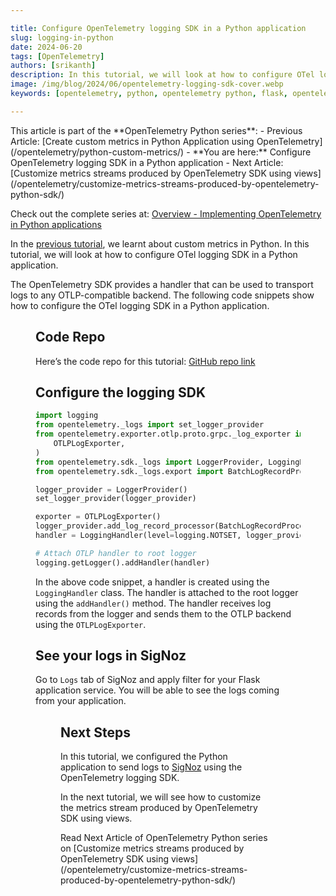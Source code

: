 ```yaml
---

title: Configure OpenTelemetry logging SDK in a Python application
slug: logging-in-python
date: 2024-06-20
tags: [OpenTelemetry]
authors: [srikanth]
description: In this tutorial, we will look at how to configure OTel logging SDK in a Python application.
image: /img/blog/2024/06/opentelemetry-logging-sdk-cover.webp
keywords: [opentelemetry, python, opentelemetry python, flask, opentelemetry flask]

---
```

<Admonition type="info">
This article is part of the **OpenTelemetry Python series**:  
- Previous Article: [Create custom metrics in Python Application using OpenTelemetry](/opentelemetry/python-custom-metrics/)
- **You are here:** Configure OpenTelemetry logging SDK in a Python application
- Next Article: [Customize metrics streams produced by OpenTelemetry SDK using views](/opentelemetry/customize-metrics-streams-produced-by-opentelemetry-python-sdk/)

Check out the complete series at: [Overview - Implementing OpenTelemetry in Python applications](/opentelemetry/python-overview/)
</Admonition>

In the [previous tutorial](/opentelemetry/python-custom-metrics/), we learnt about custom metrics in Python. In this tutorial, we will look at how to configure OTel logging SDK in a Python application.

The OpenTelemetry SDK provides a handler that can be used to transport logs to any OTLP-compatible backend. The following code snippets show how to configure the OTel logging SDK in a Python application.

<Figure src="/img/opentelemetry/2024/06/opentelemetry-logging-sdk-cover.webp" alt="d" caption="" />

## Code Repo

Here’s the code repo for this tutorial: [GitHub repo link](https://github.com/SigNoz/opentelemetry-python-example/tree/main/lesson-6)

## Configure the logging SDK

```python
import logging
from opentelemetry._logs import set_logger_provider
from opentelemetry.exporter.otlp.proto.grpc._log_exporter import (
    OTLPLogExporter,
)
from opentelemetry.sdk._logs import LoggerProvider, LoggingHandler
from opentelemetry.sdk._logs.export import BatchLogRecordProcessor

logger_provider = LoggerProvider()
set_logger_provider(logger_provider)

exporter = OTLPLogExporter()
logger_provider.add_log_record_processor(BatchLogRecordProcessor(exporter))
handler = LoggingHandler(level=logging.NOTSET, logger_provider=logger_provider)

# Attach OTLP handler to root logger
logging.getLogger().addHandler(handler)

```

In the above code snippet, a handler is created using the `LoggingHandler` class. The handler is attached to the root logger using the `addHandler()` method. The handler receives log records from the logger and sends them to the OTLP backend using the `OTLPLogExporter`.

## See your logs in SigNoz

Go to `Logs` tab of SigNoz and apply filter for your Flask application service. You will be able to see the logs coming from your application.

<Figure src="/img/opentelemetry/2024/06/flask-app-logs.webp" alt="Logs from your Flask application" caption="Logs from your Flask application" />

## Next Steps

In this tutorial, we configured the Python application to send logs to [SigNoz](https://signoz.io/docs/introduction/) using the OpenTelemetry logging SDK.

In the next tutorial, we will see how to customize the metrics stream produced by OpenTelemetry SDK using views.

<Admonition type="info">
Read Next Article of OpenTelemetry Python series on [Customize metrics streams produced by OpenTelemetry SDK using views](/opentelemetry/customize-metrics-streams-produced-by-opentelemetry-python-sdk/)
</Admonition>